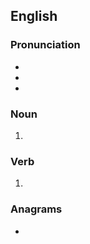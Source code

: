 {{also|Snipes}}
==English==

===Pronunciation===
* {{IPA|en|/snaɪps/}}
* {{audio|en|LL-Q1860 (eng)-I learned some phrases-snipes.wav|Audio (UK)}}
* {{rhymes|en|aɪps|s=1}}

===Noun===
{{head|en|noun form}}

# {{plural of|en|snipe}}

===Verb===
{{head|en|verb form}}

# {{en-third-person singular of|snipe}}

===Anagrams===
* {{anagrams|en|a=einpss|Espins|epsins|sepsin|spines}}